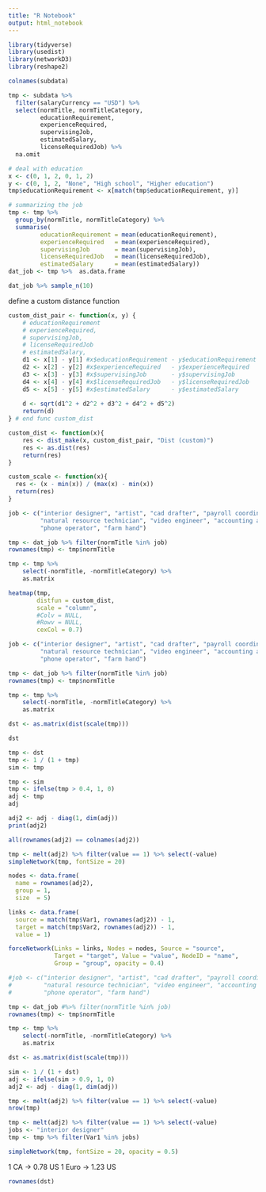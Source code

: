 ```yaml
---
title: "R Notebook"
output: html_notebook
---
```


```r
library(tidyverse)
library(usedist)
library(networkD3)
library(reshape2)
```


```r
colnames(subdata)
```

```r
tmp <- subdata %>% 
  filter(salaryCurrency == "USD") %>%
  select(normTitle, normTitleCategory, 
         educationRequirement, 
         experienceRequired, 
         supervisingJob, 
         estimatedSalary, 
         licenseRequiredJob) %>%
  na.omit

# deal with education
x <- c(0, 1, 2, 0, 1, 2)
y <- c(0, 1, 2, "None", "High school", "Higher education")
tmp$educationRequirement <- x[match(tmp$educationRequirement, y)]

# summarizing the job
tmp <- tmp %>% 
  group_by(normTitle, normTitleCategory) %>% 
  summarise(
         educationRequirement = mean(educationRequirement), 
         experienceRequired   = mean(experienceRequired), 
         supervisingJob       = mean(supervisingJob), 
         licenseRequiredJob   = mean(licenseRequiredJob),
         estimatedSalary      = mean(estimatedSalary))
dat_job <- tmp %>%  as.data.frame
```

```r
dat_job %>% sample_n(10)
```

define a custom distance function
```r
custom_dist_pair <- function(x, y) {
    # educationRequirement
    # experienceRequired, 
    # supervisingJob, 
    # licenseRequiredJob
    # estimatedSalary, 
    d1 <- x[1] - y[1] #x$educationRequirement - y$educationRequirement
    d2 <- x[2] - y[2] #x$experienceRequired   - y$experienceRequired
    d3 <- x[3] - y[3] #x$supervisingJob       - y$supervisingJob
    d4 <- x[4] - y[4] #x$licenseRequiredJob   - y$licenseRequiredJob
    d5 <- x[5] - y[5] #x$estimatedSalary      - y$estimatedSalary
    
    d <- sqrt(d1^2 + d2^2 + d3^2 + d4^2 + d5^2)
    return(d)
} # end func custom_dist

custom_dist <- function(x){
    res <- dist_make(x, custom_dist_pair, "Dist (custom)")
    res <- as.dist(res)
    return(res)
}

custom_scale <- function(x){
  res <- (x - min(x)) / (max(x) - min(x))
  return(res)
}
```


```r
job <- c("interior designer", "artist", "cad drafter", "payroll coordinator", 
         "natural resource technician", "video engineer", "accounting assistant", "clerk", 
         "phone operator", "farm hand")

tmp <- dat_job %>% filter(normTitle %in% job)
rownames(tmp) <- tmp$normTitle

tmp <- tmp %>%
    select(-normTitle, -normTitleCategory) %>% 
    as.matrix

heatmap(tmp, 
        distfun = custom_dist, 
        scale = "column", 
        #Colv = NULL, 
        #Rowv = NULL, 
        cexCol = 0.7)
```

```r
job <- c("interior designer", "artist", "cad drafter", "payroll coordinator", 
         "natural resource technician", "video engineer", "accounting assistant", "clerk", 
         "phone operator", "farm hand")

tmp <- dat_job %>% filter(normTitle %in% job)
rownames(tmp) <- tmp$normTitle

tmp <- tmp %>%
    select(-normTitle, -normTitleCategory) %>% 
    as.matrix

dst <- as.matrix(dist(scale(tmp)))
```

```r
dst
```

```r
tmp <- dst
tmp <- 1 / (1 + tmp)
sim <- tmp
```

```r
tmp <- sim
tmp <- ifelse(tmp > 0.4, 1, 0)
adj <- tmp
adj
```

```r
adj2 <- adj - diag(1, dim(adj))
print(adj2)
```

```r
all(rownames(adj2) == colnames(adj2))
```

```r
tmp <- melt(adj2) %>% filter(value == 1) %>% select(-value)
simpleNetwork(tmp, fontSize = 20)
```

```r
nodes <- data.frame(
  name = rownames(adj2),
  group = 1,
  size  = 5)
```


```r
links <- data.frame(
  source = match(tmp$Var1, rownames(adj2)) - 1,
  target = match(tmp$Var2, rownames(adj2)) - 1,
  value = 1)
```


```r
forceNetwork(Links = links, Nodes = nodes, Source = "source",
             Target = "target", Value = "value", NodeID = "name",
             Group = "group", opacity = 0.4)
```

```r
#job <- c("interior designer", "artist", "cad drafter", "payroll coordinator", 
#         "natural resource technician", "video engineer", "accounting assistant", "clerk", 
#         "phone operator", "farm hand")

tmp <- dat_job #%>% filter(normTitle %in% job)
rownames(tmp) <- tmp$normTitle

tmp <- tmp %>%
    select(-normTitle, -normTitleCategory) %>% 
    as.matrix

dst <- as.matrix(dist(scale(tmp)))

sim <- 1 / (1 + dst)
adj <- ifelse(sim > 0.9, 1, 0)
adj2 <- adj - diag(1, dim(adj))
```

```r
tmp <- melt(adj2) %>% filter(value == 1) %>% select(-value)
nrow(tmp)
```

```r
tmp <- melt(adj2) %>% filter(value == 1) %>% select(-value)
jobs <- "interior designer"
tmp <- tmp %>% filter(Var1 %in% jobs)
```


```r
simpleNetwork(tmp, fontSize = 20, opacity = 0.5)
```

1 CA -> 0.78 US
1 Euro -> 1.23 US

```r
rownames(dst)
```

